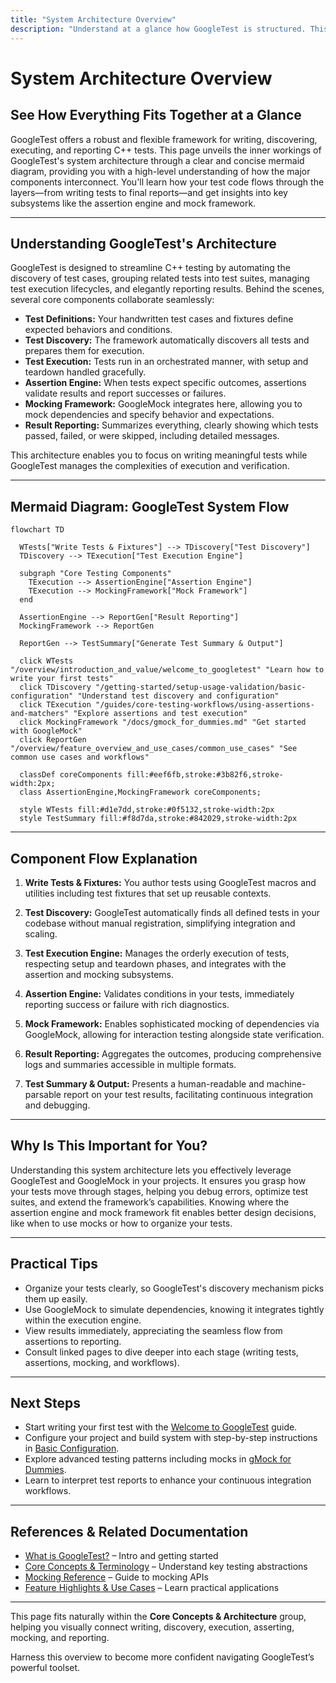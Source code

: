 ```yaml
---
title: "System Architecture Overview"
description: "Understand at a glance how GoogleTest is structured. This page offers a mermaid diagram showing the flow from writing tests, through test discovery, to test execution and reporting. Users see how major components—like the assertion engine and mock framework—interact within the overall system."
---
```


# System Architecture Overview

## See How Everything Fits Together at a Glance

GoogleTest offers a robust and flexible framework for writing, discovering, executing, and reporting C++ tests. This page unveils the inner workings of GoogleTest's system architecture through a clear and concise mermaid diagram, providing you with a high-level understanding of how the major components interconnect. You'll learn how your test code flows through the layers—from writing tests to final reports—and get insights into key subsystems like the assertion engine and mock framework.

---

## Understanding GoogleTest's Architecture

GoogleTest is designed to streamline C++ testing by automating the discovery of test cases, grouping related tests into test suites, managing test execution lifecycles, and elegantly reporting results. Behind the scenes, several core components collaborate seamlessly:

- **Test Definitions:** Your handwritten test cases and fixtures define expected behaviors and conditions.
- **Test Discovery:** The framework automatically discovers all tests and prepares them for execution.
- **Test Execution:** Tests run in an orchestrated manner, with setup and teardown handled gracefully.
- **Assertion Engine:** When tests expect specific outcomes, assertions validate results and report successes or failures.
- **Mocking Framework:** GoogleMock integrates here, allowing you to mock dependencies and specify behavior and expectations.
- **Result Reporting:** Summarizes everything, clearly showing which tests passed, failed, or were skipped, including detailed messages.

This architecture enables you to focus on writing meaningful tests while GoogleTest manages the complexities of execution and verification.

---

## Mermaid Diagram: GoogleTest System Flow

```mermaid
flowchart TD

  WTests["Write Tests & Fixtures"] --> TDiscovery["Test Discovery"]
  TDiscovery --> TExecution["Test Execution Engine"]

  subgraph "Core Testing Components"
    TExecution --> AssertionEngine["Assertion Engine"]
    TExecution --> MockingFramework["Mock Framework"]
  end

  AssertionEngine --> ReportGen["Result Reporting"]
  MockingFramework --> ReportGen

  ReportGen --> TestSummary["Generate Test Summary & Output"]

  click WTests "/overview/introduction_and_value/welcome_to_googletest" "Learn how to write your first tests"
  click TDiscovery "/getting-started/setup-usage-validation/basic-configuration" "Understand test discovery and configuration"
  click TExecution "/guides/core-testing-workflows/using-assertions-and-matchers" "Explore assertions and test execution"
  click MockingFramework "/docs/gmock_for_dummies.md" "Get started with GoogleMock"
  click ReportGen "/overview/feature_overview_and_use_cases/common_use_cases" "See common use cases and workflows"

  classDef coreComponents fill:#eef6fb,stroke:#3b82f6,stroke-width:2px;
  class AssertionEngine,MockingFramework coreComponents;

  style WTests fill:#d1e7dd,stroke:#0f5132,stroke-width:2px
  style TestSummary fill:#f8d7da,stroke:#842029,stroke-width:2px

```

---

## Component Flow Explanation

1. **Write Tests & Fixtures:**
   You author tests using GoogleTest macros and utilities including test fixtures that set up reusable contexts.

2. **Test Discovery:**
   GoogleTest automatically finds all defined tests in your codebase without manual registration, simplifying integration and scaling.

3. **Test Execution Engine:**
   Manages the orderly execution of tests, respecting setup and teardown phases, and integrates with the assertion and mocking subsystems.

4. **Assertion Engine:**
   Validates conditions in your tests, immediately reporting success or failure with rich diagnostics.

5. **Mock Framework:**
   Enables sophisticated mocking of dependencies via GoogleMock, allowing for interaction testing alongside state verification.

6. **Result Reporting:**
   Aggregates the outcomes, producing comprehensive logs and summaries accessible in multiple formats.

7. **Test Summary & Output:**
   Presents a human-readable and machine-parsable report on your test results, facilitating continuous integration and debugging.

---

## Why Is This Important for You?

Understanding this system architecture lets you effectively leverage GoogleTest and GoogleMock in your projects. It ensures you grasp how your tests move through stages, helping you debug errors, optimize test suites, and extend the framework’s capabilities. Knowing where the assertion engine and mock framework fit enables better design decisions, like when to use mocks or how to organize your tests.

---

## Practical Tips

- Organize your tests clearly, so GoogleTest's discovery mechanism picks them up easily.
- Use GoogleMock to simulate dependencies, knowing it integrates tightly within the execution engine.
- View results immediately, appreciating the seamless flow from assertions to reporting.
- Consult linked pages to dive deeper into each stage (writing tests, assertions, mocking, and workflows).

---

## Next Steps

- Start writing your first test with the [Welcome to GoogleTest](https://google.github.io/googletest/overview/introduction_and_value/welcome_to_googletest) guide.
- Configure your project and build system with step-by-step instructions in [Basic Configuration](https://google.github.io/googletest/getting-started/setup-usage-validation/basic-configuration).
- Explore advanced testing patterns including mocks in [gMock for Dummies](https://google.github.io/googletest/docs/gmock_for_dummies.html).
- Learn to interpret test reports to enhance your continuous integration workflows.

---

## References & Related Documentation

- [What is GoogleTest?](https://google.github.io/googletest/overview/introduction_and_value/welcome_to_googletest) – Intro and getting started
- [Core Concepts & Terminology](https://google.github.io/googletest/overview/core_concepts_and_architecture/key_concepts_and_terminology) – Understand key testing abstractions
- [Mocking Reference](https://google.github.io/googletest/reference/mocking) – Guide to mocking APIs
- [Feature Highlights & Use Cases](https://google.github.io/googletest/overview/feature_overview_and_use_cases/feature_highlights) – Learn practical applications

---

This page fits naturally within the **Core Concepts & Architecture** group, helping you visually connect writing, discovery, execution, asserting, mocking, and reporting.

Harness this overview to become more confident navigating GoogleTest’s powerful toolset.

